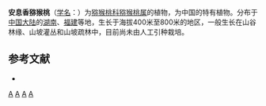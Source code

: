 {{Speciesbox 
| genus = Actinidia
| species = styracifolia
| authority = [[梁畴芬|C. F. Liang]]
}}
'''安息香猕猴桃'''（[[学名|学名]]：{{lang|la|''Actinidia styracifolia''}}）为[[猕猴桃科|猕猴桃科]][[猕猴桃属|猕猴桃属]]的植物，为中国的特有植物。分布于[[中国大陆|中国大陆]]的[[湖南|湖南]]、[[福建|福建]]等地，生长于海拔400米至800米的地区，一般生长在山谷林缘、山坡灌丛和山坡疏林中，目前尚未由人工引种栽培。

== 参考文献 ==
<div class="references-small">
* {{cite web| url =http://www.bioinfo.cn/db05/KmzwSpecies.php?action=view&id=407| title =安息香猕猴桃| work =《中国高等植物数据库全库》| publisher =中国科学院微生物研究所| author =昆明植物研究所| accessdate =2009-02-21| deadurl =yes| archiveurl =https://web.archive.org/web/20160305085736/http://www.bioinfo.cn/db05/KmzwSpecies.php?action=view&id=407| archivedate =2016-03-05}}
</div>
{{Taxonbar|from=Q10946842}}

[[Category:猕猴桃属|A]]
[[Category:中國特有植物|A]]
[[Category:湖南植物|A]]
[[Category:福建植物|A]]


{{植物小作品}}
